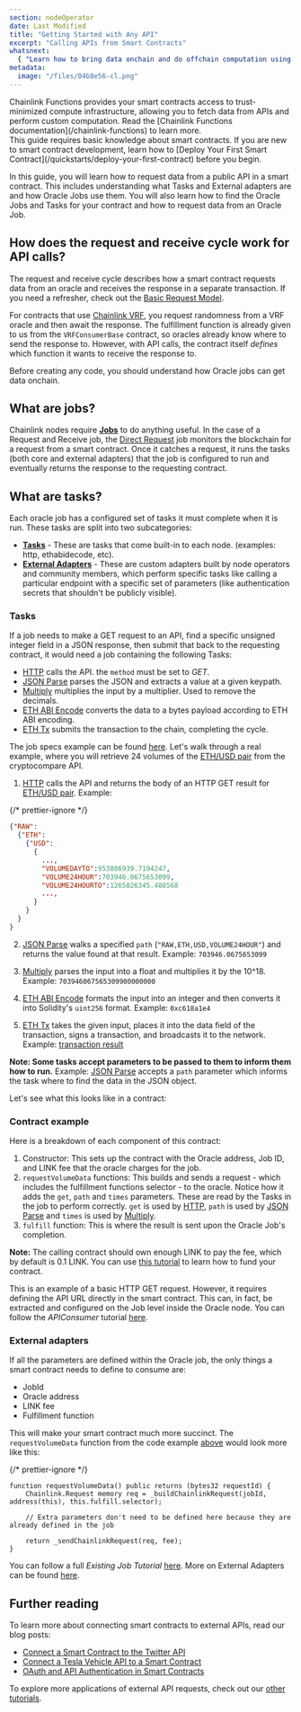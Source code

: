 ```yaml
---
section: nodeOperator
date: Last Modified
title: "Getting Started with Any API"
excerpt: "Calling APIs from Smart Contracts"
whatsnext:
  { "Learn how to bring data onchain and do offchain computation using Chainlink Functions": "/chainlink-functions" }
metadata:
  image: "/files/04b8e56-cl.png"
---
```



<Aside type="note" title="Chainlink Functions">
  Chainlink Functions provides your smart contracts access to trust-minimized compute infrastructure, allowing you to
  fetch data from APIs and perform custom computation. Read the [Chainlink Functions
  documentation](/chainlink-functions) to learn more.
</Aside>

<Aside type="note" title="Requirements">
  This guide requires basic knowledge about smart contracts. If you are new to smart contract development, learn how to
  [Deploy Your First Smart Contract](/quickstarts/deploy-your-first-contract) before you begin.
</Aside>

<YouTube id="https://www.youtube.com/watch?v=ay4rXZhAefs" />

In this guide, you will learn how to request data from a public API in a smart contract. This includes understanding what Tasks and External adapters are and how Oracle Jobs use them. You will also learn how to find the Oracle Jobs and Tasks for your contract and how to request data from an Oracle Job.

## How does the request and receive cycle work for API calls?

The request and receive cycle describes how a smart contract requests data from an oracle and receives the response in a separate transaction. If you need a refresher, check out the [Basic Request Model](/architecture-overview/architecture-request-model).

For contracts that use [Chainlink VRF](/vrf), you request randomness from a VRF oracle and then await the response. The fulfillment function is already given to us from the `VRFConsumerBase` contract, so oracles already know where to send the response to. However, with API calls, the contract itself _defines_ which function it wants to receive the response to.

Before creating any code, you should understand how Oracle jobs can get data onchain.

## What are jobs?

Chainlink nodes require [**Jobs**](/chainlink-nodes/oracle-jobs/jobs) to do anything useful. In the case of a Request and Receive job, the [Direct Request](/chainlink-nodes/oracle-jobs/all-jobs#direct-request-jobs) job monitors the blockchain for a request from a smart contract. Once it catches a request, it runs the tasks (both core and external adapters) that the job is configured to run and eventually returns the response to the requesting contract.

## What are tasks?

Each oracle job has a configured set of tasks it must complete when it is run. These tasks are split into two subcategories:

- [**Tasks**](/chainlink-nodes/oracle-jobs/all-tasks) - These are tasks that come built-in to each node. (examples: http, ethabidecode, etc).
- [**External Adapters**](/chainlink-nodes/external-adapters/external-adapters) - These are custom adapters built by node operators and community members, which perform specific tasks like calling a particular endpoint with a specific set of parameters (like authentication secrets that shouldn't be publicly visible).

### Tasks

If a job needs to make a GET request to an API, find a specific unsigned integer field in a JSON response, then submit that back to the requesting contract, it would need a job containing the following Tasks:

- [HTTP](/chainlink-nodes/oracle-jobs/all-tasks/#http-task) calls the API. the `method` must be set to _GET_.
- [JSON Parse](/chainlink-nodes/oracle-jobs/all-tasks/#json-parse-task) parses the JSON and extracts a value at a given keypath.
- [Multiply](/chainlink-nodes/oracle-jobs/all-tasks/#multiply-task) multiplies the input by a multiplier. Used to remove the decimals.
- [ETH ABI Encode](/chainlink-nodes/oracle-jobs/all-tasks/#eth-abi-encode-task) converts the data to a bytes payload according to ETH ABI encoding.
- [ETH Tx](/chainlink-nodes/oracle-jobs/all-tasks/#eth-tx-task) submits the transaction to the chain, completing the cycle.

The job specs example can be found [here](/chainlink-nodes/job-specs/direct-request-get-uint256).
Let's walk through a real example, where you will retrieve 24 volumes of the [ETH/USD pair](https://min-api.cryptocompare.com/data/pricemultifull?fsyms=ETH&tsyms=USD) from the cryptocompare API.

1. [HTTP](/chainlink-nodes/oracle-jobs/all-tasks/#http-task) calls the API and returns the body of an HTTP GET result for [ETH/USD pair](https://min-api.cryptocompare.com/data/pricemultifull?fsyms=ETH&tsyms=USD). Example:

{/* prettier-ignore */}
```json
{"RAW":
  {"ETH":
    {"USD":
      {
        ...,
        "VOLUMEDAYTO":953806939.7194247,
        "VOLUME24HOUR":703946.0675653099,
        "VOLUME24HOURTO":1265826345.488568
        ...,
      }
    }
  }
}
```

2. [JSON Parse](/chainlink-nodes/oracle-jobs/all-tasks/#json-parse-task) walks a specified `path` (`"RAW,ETH,USD,VOLUME24HOUR"`) and returns the value found at that result. Example: `703946.0675653099`

3. [Multiply](/chainlink-nodes/oracle-jobs/all-tasks/#multiply-task) parses the input into a float and multiplies it by the 10^18. Example: `703946067565309900000000`

4. [ETH ABI Encode](/chainlink-nodes/oracle-jobs/all-tasks/#eth-abi-encode-task) formats the input into an integer and then converts it into Solidity's `uint256` format. Example: `0xc618a1e4`

5. [ETH Tx](/chainlink-nodes/oracle-jobs/all-tasks/#eth-tx-task) takes the given input, places it into the data field of the transaction, signs a transaction, and broadcasts it to the network. Example: [transaction result](https://sepolia.etherscan.io/tx/0x10dd83b08ac2e2df1b1cc3c1615abb3287a4a9d29dad75f4c75f45a3a9dd819e)

**Note: Some tasks accept parameters to be passed to them to inform them how to run.** Example: [JSON Parse](/chainlink-nodes/oracle-jobs/all-tasks/#json-parse-task) accepts a `path` parameter which informs the task where to find the data in the JSON object.

Let's see what this looks like in a contract:

### Contract example

<CodeSample src="/samples/APIRequests/APIConsumer.sol" />

Here is a breakdown of each component of this contract:

1. Constructor: This sets up the contract with the Oracle address, Job ID, and LINK fee that the oracle charges for the job.
2. `requestVolumeData` functions: This builds and sends a request - which includes the fulfillment functions selector - to the oracle. Notice how it adds the `get`, `path` and `times` parameters. These are read by the Tasks in the job to perform correctly. `get` is used by [HTTP](/chainlink-nodes/oracle-jobs/all-tasks/#http-task), `path` is used by [JSON Parse](/chainlink-nodes/oracle-jobs/all-tasks/#json-parse-task) and `times` is used by [Multiply](/chainlink-nodes/oracle-jobs/all-tasks/#multiply-task).
3. `fulfill` function: This is where the result is sent upon the Oracle Job's completion.

**Note:** The calling contract should own enough LINK to pay the fee, which by default is 0.1 LINK. You can use [this tutorial](/resources/fund-your-contract) to learn how to fund your contract.

This is an example of a basic HTTP GET request. However, it requires defining the API URL directly in the smart contract. This can, in fact, be extracted and configured on the Job level inside the Oracle node. You can follow the _APIConsumer_ tutorial [here](/any-api/get-request/examples/single-word-response).

### External adapters

If all the parameters are defined within the Oracle job, the only things a smart contract needs to define to consume are:

- JobId
- Oracle address
- LINK fee
- Fulfillment function

This will make your smart contract much more succinct. The `requestVolumeData` function from the code example [above](#contract-example) would look more like this:

{/* prettier-ignore */}
```solidity
function requestVolumeData() public returns (bytes32 requestId) {
    Chainlink.Request memory req = _buildChainlinkRequest(jobId, address(this), this.fulfill.selector);

    // Extra parameters don't need to be defined here because they are already defined in the job

    return _sendChainlinkRequest(req, fee);
}
```

You can follow a full _Existing Job Tutorial_ [here](/any-api/get-request/examples/existing-job-request).
More on External Adapters can be found [here](/chainlink-nodes/external-adapters/external-adapters).

## Further reading

To learn more about connecting smart contracts to external APIs, read our blog posts:

- [Connect a Smart Contract to the Twitter API](https://blog.chain.link/connect-smart-contract-to-twitter-api/)
- [Connect a Tesla Vehicle API to a Smart Contract](https://blog.chain.link/create-tesla-smart-contract-rental/)
- [OAuth and API Authentication in Smart Contracts](https://blog.chain.link/oauth-and-api-authentication-in-smart-contracts-2/)

To explore more applications of external API requests, check out our [other tutorials](/getting-started/other-tutorials/#api-requests).
